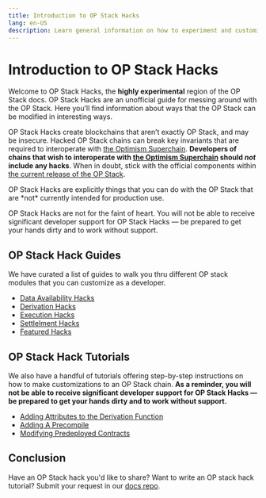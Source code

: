 ```yaml
---
title: Introduction to OP Stack Hacks
lang: en-US
description: Learn general information on how to experiment and customize an OP Stack chain.
---
```



# Introduction to OP Stack Hacks

Welcome to OP Stack Hacks, the **highly experimental** region of the OP Stack docs. OP Stack Hacks are an unofficial guide for messing around with the OP Stack. Here you’ll find information about ways that the OP Stack can be modified in interesting ways.

OP Stack Hacks create blockchains that aren’t exactly OP Stack, and may be insecure. Hacked OP Stack chains can break key invariants that are required to interoperate with [the Optimism Superchain](/stack/explainer). **Developers of chains that wish to interoperate with [the Optimism Superchain](/stack/explainer) should *not* include any hacks**. When in doubt, stick with the official components within [the current release of the OP Stack](/stack/getting-started-op-stack#the-op-stack-today).

<Callout type="warning">
  OP Stack Hacks are explicitly things that you can do with the OP Stack that are *not* currently intended for production use.

  OP Stack Hacks are not for the faint of heart. You will not be able to receive significant developer support for OP Stack Hacks — be prepared to get your hands dirty and to work without support.
</Callout>

## OP Stack Hack Guides

We have curated a list of guides to walk you thru different OP stack modules that you can customize as a developer.

*   [Data Availability Hacks](data-availability)
*   [Derivation Hacks](derivation)
*   [Execution Hacks](execution)
*   [Settlelment Hacks](settlement)
*   [Featured Hacks](featured-hacks)

## OP Stack Hack Tutorials

We also have a handful of tutorials offering step-by-step instructions on how to make customizations to an OP Stack chain. **As a reminder, you will not be able to receive significant developer support for OP Stack Hacks — be prepared to get your hands dirty and to work without support.**

*   [Adding Attributes to the Derivation Function](../tutorials/adding-derivation-attributes)
*   [Adding A Precompile](../tutorials/adding-precompiles)
*   [Modifying Predeployed Contracts](../tutorials/modifying-predeploys)

## Conclusion

Have an OP Stack hack you'd like to share? Want to write an OP stack hack tutorial? Submit your request in our [docs repo](https://github.com/ethereum-optimism/docs/issues/new?assignees=\&labels=tutorial%2Cdocumentation%2Ccommunity-request\&projects=\&template=suggest_tutorial.yaml\&title=%5BTUTORIAL%5D+Add+PR+title).
